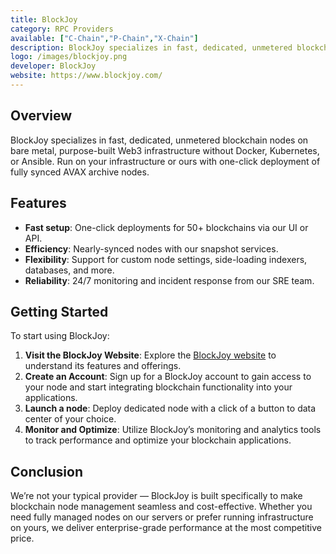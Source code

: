 ```yaml
---
title: BlockJoy
category: RPC Providers
available: ["C-Chain","P-Chain","X-Chain"]
description: BlockJoy specializes in fast, dedicated, unmetered blockchain nodes on bare metal
logo: /images/blockjoy.png
developer: BlockJoy
website: https://www.blockjoy.com/
---
```


## Overview

BlockJoy specializes in fast, dedicated, unmetered blockchain nodes on bare metal, purpose-built Web3 infrastructure without Docker, Kubernetes, or Ansible. Run on your infrastructure or ours with one-click deployment of fully synced AVAX archive nodes.
## Features

- **Fast setup**: One-click deployments for 50+ blockchains via our UI or API.
- **Efficiency**: Nearly-synced nodes with our snapshot services.
- **Flexibility**: Support for custom node settings, side-loading indexers, databases, and more.
- **Reliability**: 24/7 monitoring and incident response from our SRE team.

## Getting Started

To start using BlockJoy:

1. **Visit the BlockJoy Website**: Explore the [BlockJoy website](https://www.blockjoy.com/) to understand its features and offerings.
2. **Create an Account**: Sign up for a BlockJoy account to gain access to your node and start integrating blockchain functionality into your applications.
4. **Launch a node**: Deploy dedicated node with a click of a button to data center of your choice.
5. **Monitor and Optimize**: Utilize BlockJoy’s monitoring and analytics tools to track performance and optimize your blockchain applications.

## Conclusion

We’re not your typical provider — BlockJoy is built specifically to make blockchain node management seamless and cost-effective. Whether you need fully managed nodes on our servers or prefer running infrastructure on yours, we deliver enterprise-grade performance at the most competitive price.
